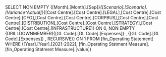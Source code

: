 SELECT NON EMPTY {[Month].[Month].[Sep]}*{[Scenario].[Scenario].[Variance^Actual]}*{[Cost Centre].[Cost Centre].[LEGAL],[Cost Centre].[Cost Centre].[CFO],[Cost Centre].[Cost Centre].[CORPBUS],[Cost Centre].[Cost Centre].[DISTRIBUTION],[Cost Centre].[Cost Centre].[STRATEGY],[Cost Centre].[Cost Centre].[INFRASTRUCTURE]} ON 0, NON EMPTY {DRILLDOWNMEMBER({[GL Code].[GL Code].[Expenses]} , {[GL Code].[GL Code].[Expenses]} , RECURSIVE)} ON 1 FROM [fin_Operating Statement] WHERE ([Year].[Year].[2021-2022], [fin_Operating Statment Measure].[fin_Operating Statment Measure].[value])
